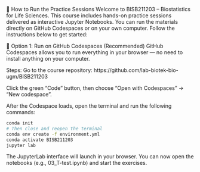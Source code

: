 🧪 How to Run the Practice Sessions
Welcome to BISB211203 – Biostatistics for Life Sciences. This course includes hands-on practice sessions delivered as interactive Jupyter Notebooks. You can run the materials directly on GitHub Codespaces or on your own computer. Follow the instructions below to get started:

🔧 Option 1: Run on GitHub Codespaces (Recommended)
GitHub Codespaces allows you to run everything in your browser — no need to install anything on your computer.

Steps:
Go to the course repository:
https://github.com/lab-biotek-bio-ugm/BISB211203

Click the green “Code” button, then choose “Open with Codespaces” → “New codespace”.

After the Codespace loads, open the terminal and run the following commands:

```bash
conda init
# Then close and reopen the terminal
conda env create -f environment.yml
conda activate BISB211203
jupyter lab
```

The JupyterLab interface will launch in your browser. You can now open the notebooks (e.g., 03_T-test.ipynb) and start the exercises.

